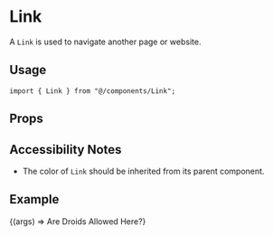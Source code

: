 
<Meta title="components/Link" component={Link} />

# Link

A `Link` is used to navigate another page or website.

## Usage

```tsx
import { Link } from "@/components/Link";
```

## Props

<ArgsTable component={Link} />

## Accessibility Notes

- The color of `Link` should be inherited from its parent component.

## Example

<Canvas>
  <Story name="Default" args={{ url: "https://responsible.ai" }}>
    {(args) => <Link {...args}>Are Droids Allowed Here?</Link>}
  </Story>
</Canvas>
